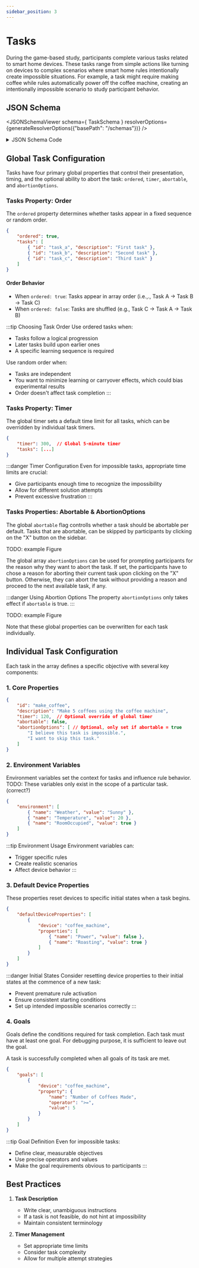 ```yaml
---
sidebar_position: 3
---
```



# Tasks

During the game-based study, participants complete various tasks related to smart home devices. These tasks range from simple actions like turning on devices to complex scenarios where smart home rules intentionally create impossible situations. For example, a task might require making coffee while rules automatically power off the coffee machine, creating an intentionally impossible scenario to study participant behavior.

## JSON Schema

<JSONSchemaViewer schema={ TaskSchema } resolverOptions={generateResolverOptions({"basePath": "/schemas"})} />

<details>
    <summary>JSON Schema Code</summary>

    <InlineSchemaDisplay 
    schema={TaskSchema} 
    resolverOptions={generateResolverOptions({"basePath": "/schemas"})} 
    title="Task Schema"
    />
</details>

## Global Task Configuration

Tasks have four primary global properties that control their presentation, timing, and the optional ability to abort the task: `ordered`, `timer`, `abortable`, and `abortionOptions`.

### Tasks Property: Order

The `ordered` property determines whether tasks appear in a fixed sequence or random order.

```json
{
    "ordered": true,
    "tasks": [
        { "id": "task_a", "description": "First task" },
        { "id": "task_b", "description": "Second task" },
        { "id": "task_c", "description": "Third task" }
    ]
}
```

#### Order Behavior

- When `ordered: true`: Tasks appear in array order (i.e.,., Task A → Task B → Task C)
- When `ordered: false`: Tasks are shuffled (e.g., Task C → Task A → Task B)

:::tip Choosing Task Order
Use ordered tasks when:
- Tasks follow a logical progression
- Later tasks build upon earlier ones
- A specific learning sequence is required

Use random order when:
- Tasks are independent
- You want to minimize learning or carryover effects, which could bias experimental results
- Order doesn't affect task completion
:::


### Tasks Property: Timer

The global timer sets a default time limit for all tasks, which can be overridden by individual task timers.

```json
{
    "timer": 300,  // Global 5-minute timer
    "tasks": [...]
}
```

:::danger Timer Configuration
Even for impossible tasks, appropriate time limits are crucial:
- Give participants enough time to recognize the impossibility
- Allow for different solution attempts
- Prevent excessive frustration
:::

### Tasks Properties: Abortable & AbortionOptions

The global `abortable` flag controlls whether a task should be abortable per default.
Tasks that are abortable, can be skipped by participants by clicking on the "X" button on the sidebar. 

TODO: example Figure

The global array `abortionOptions` can be used for prompting participants for the reason why they want to abort the task.
If set, the participants have to chose a reason for aborting their current task upon clicking on the "X" button.
Otherwise, they can abort the task without providing a reason and proceed to the next available task, if any.

:::danger Using Abortion Options
The property `abortionOptions` only takes effect if `abortable` is true.
:::

TODO: example Figure

Note that these global properties can be overwritten for each task individually.

## Individual Task Configuration

Each task in the array defines a specific objective with several key components:

### 1. Core Properties

```json
{
    "id": "make_coffee",
    "description": "Make 5 coffees using the coffee machine",
    "timer": 120,  // Optional override of global timer
    "abortable": false,
    "abortionOptions": [ // Optional, only set if abortable = true
        "I believe this task is impossible.",
        "I want to skip this task."
    ]
}
```

### 2. Environment Variables

Environment variables set the context for tasks and influence rule behavior.
TODO: These variables only exist in the scope of a particular task. (correct?)

```json
{
    "environment": [
        { "name": "Weather", "value": "Sunny" },
        { "name": "Temperature", "value": 20 },
        { "name": "RoomOccupied", "value": true }
    ]
}
```

:::tip Environment Usage
Environment variables can:
- Trigger specific rules
- Create realistic scenarios
- Affect device behavior
:::

### 3. Default Device Properties

These properties reset devices to specific initial states when a task begins.

```json
{
    "defaultDeviceProperties": [
        {
            "device": "coffee_machine",
            "properties": [
                { "name": "Power", "value": false },
                { "name": "Roasting", "value": true }
            ]
        }
    ]
}
```

:::danger Initial States
Consider resetting device properties to their initial states at the commence of a new task:
- Prevent premature rule activation
- Ensure consistent starting conditions
- Set up intended impossible scenarios correctly
:::

### 4. Goals

Goals define the conditions required for task completion. Each task must have at least one goal.
For debugging purpose, it is sufficient to leave out the goal.

A task is successfully completed when all goals of its task are met.


```json
{
    "goals": [
        {
            "device": "coffee_machine",
            "property": {
                "name": "Number of Coffees Made",
                "operator": ">=",
                "value": 5
            }
        }
    ]
}
```

:::tip Goal Definition
Even for impossible tasks:
- Define clear, measurable objectives
- Use precise operators and values
- Make the goal requirements obvious to participants
:::

## Best Practices

1. **Task Description**
   - Write clear, unambiguous instructions
   - If a task is not feasible, do not hint at impossibility
   - Maintain consistent terminology

2. **Timer Management**
   - Set appropriate time limits
   - Consider task complexity
   - Allow for multiple attempt strategies


